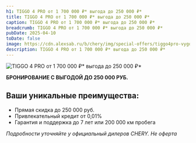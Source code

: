 ```yaml
---
h1: TIGGO 4 PRO от 1 700 000 ₽* выгода до 250 000 ₽*
title: TIGGO 4 PRO от 1 700 000 ₽* выгода до 250 000 ₽*
caption: TIGGO 4 PRO от 1 700 000 ₽* выгода до 250 000 ₽*
breadcrumb: TIGGO 4 PRO от 1 700 000 ₽* выгода до 250 000 ₽*
pubDate: 2025-04-10
toDate: false
image: https://cdn.alexsab.ru/b/chery/img/special-offers/tiggo4pro-vygoda/thumb.webp
description: TIGGO 4 PRO от 1 700 000 ₽* выгода до 250 000 ₽*
---
```


<picture>
	<source media="(min-width: 768px)" srcset="https://cdn.alexsab.ru/b/chery/img/special-offers/tiggo4pro-vygoda/1.webp" />
	<img src="https://cdn.alexsab.ru/b/chery/img/special-offers/tiggo4pro-vygoda/thumb.webp" class="mb-10 lg:mb-20 w-full lazy" alt="TIGGO 4 PRO от 1 700 000 ₽* выгода до 250 000 ₽*" />
</picture>

<p><strong>БРОНИРОВАНИЕ С ВЫГОДОЙ ДО 250 000 РУБ.</strong></p>

## Ваши уникальные преимущества:
* Прямая скидка до 250 000 руб.
* Привлекательный кредит от 0,01%
* Гарантия и поддержка до 7 лет или 200 000 км пробега

_Подробности уточняйте у официальный дилеров CHERY. Не оферта_

<FeedbackForm title="Получить предложение" />